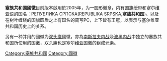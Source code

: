 {{expand|time=2015-01-04T03:47:13+00:00}}
{{unreferenced|time=2015-01-04T03:47:13+00:00}}


{{Infobox coat of arms
|name             = 塞族共和国国徽
|image            =Seal_of_Republika_Srpska.svg
|image_width      = 200
|middle           = Former COA Republika Srpska.svg
|middle_width     = 180
|middle_caption   = [[双头鹰|双头鹰]]國徽，亦為[[南斯拉夫内战|南斯拉夫内战]]及[[波黑内战|波黑内战]]中独立的塞族共和国所使用的国徽，双头鹰也是塞尔维亚国徽的组成元素。
|lesser           = Emblem of the Army of Republika Srpska.svg
|lesser_width     = 180
|lesser_caption   = 历史上的[[塞族共和国军|塞族共和国军]]军徽
|armiger          = {{flag|塞族共和国}}
|year_adopted     = 2007年
|crest            = 
|torse            = 
|shield           = 为一圆形徽章，内有国旗绶带和塞尔维亚语的国名：'''[[塞族共和国|塞族共和国]]'''。以及在树叶缠绕的国旗圆盾之上有PC的国名简写，上下皆有王冠，以表示与塞尔维亚共和国历史上的关系。
|supporters       = 
|compartment      = 
|motto            = 
|orders           = 
|other_elements   = 
|earlier_versions = 
|use              = 
}}
'''塞族共和国國徽'''目前版本啟用於2005年，为一圆形徽章，内有国旗绶带和塞尔维亚语的国名：РЕПУБЛИКА СРПСКА(REPUBLIKA SRPSKA,'''[[塞族共和国|塞族共和国]]''')。以及在树叶缠绕的国旗圆盾之上有国名的简写PC，上下皆有王冠，以表示与塞尔维亚共和国历史上的关系。

另有一种并用的國徽为[[双头鹰|双头鹰]]國徽，亦為[[南斯拉夫内战|南斯拉夫内战]]及[[波黑内战|波黑内战]]中独立的塞族共和国所使用的国徽，双头鹰也是塞尔维亚国徽的组成元素。

[[Category:塞族共和國|Category:塞族共和國]]
[[Category:國徽|Category:國徽]]